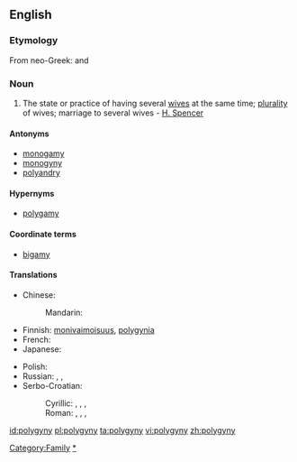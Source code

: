==English==

===Etymology===
From neo-Greek: {{term|πολύ|tr=poly||many}} and {{term|γυνή|tr=gyny||woman}}

===Noun===
{{en-noun|polygynies}}

# The state or practice of having several [[wife|wives]] at the same time; [[plurality]] of wives; marriage to several wives - [[w:Herbert Spencer|H. Spencer]]

====Antonyms====
* [[monogamy]]
* [[monogyny]]
* [[polyandry]]

====Hypernyms====
* [[polygamy]]

====Coordinate terms====
* [[bigamy]]

====Translations====
{{trans-top|plurality of wives at the same time}}
* Chinese:
*: Mandarin: {{t|cmn|一夫多妻|tr=yī fū duō qī|sc=Hani}}
* Finnish: [[monivaimoisuus]], [[polygynia]]
* French: {{t+|fr|polygynie|f}}
* Japanese: {{t|ja|一夫多妻|tr=ippu-tasai}}
{{trans-mid}}
* Polish: {{t|pl|poligynia|f}}
* Russian: {{t|ru|многожёнство|n|sc=Cyrl|tr=mnogožónstvo}}, {{t|ru|полигиния|f|tr=poligimíja|sc=Cyrl}}, {{t|ru|полигамия|f|tr=poligamíja|sc=Cyrl}}
* Serbo-Croatian:
*: Cyrillic: {{t|sh|многоженство|n|alt=многоже́нство}}, {{t|sh|вишеженство|n}}, {{t|sh|полигамија|f}}, {{t|sh|полигинија|f}}
*: Roman: {{t|sh|mnogoženstvo|n|alt=mnogožénstvo}}, {{t|sh|višeženstvo|n}}, {{t|sh|poligamija|f|alt=poligàmija}}, {{t|sh|poliginija|f|alt=poligìnija}}
{{trans-bottom}}

[[Category:Family]]
[[Category:Marriage|*]]

[[id:polygyny]]
[[pl:polygyny]]
[[ta:polygyny]]
[[vi:polygyny]]
[[zh:polygyny]]